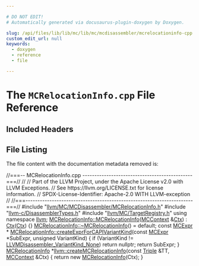 ```yaml
---

# DO NOT EDIT!
# Automatically generated via docusaurus-plugin-doxygen by Doxygen.

slug: /api/files/lib/lib/mc/lib/mc/mcdisassembler/mcrelocationinfo-cpp
custom_edit_url: null
keywords:
  - doxygen
  - reference
  - file

---
```





# The `MCRelocationInfo.cpp` File Reference

<DoxygenPage pluginConfig={pluginConfig}>



## Included Headers

<IncludesList>
<IncludesListItem
  filePath="llvm/MC/MCDisassembler/MCRelocationInfo.h"
  permalink="/docs/api/files/include/include/llvm/include/llvm/mc/include/llvm/mc/mcdisassembler/mcrelocationinfo-h"
  isLocal="true" />
<IncludesListItem
  filePath="llvm-c/DisassemblerTypes.h"
  permalink="/docs/api/files/include/include/llvm-c/disassemblertypes-h"
  isLocal="true" />
<IncludesListItem
  filePath="llvm/MC/TargetRegistry.h"
  permalink="/docs/api/files/include/include/llvm/include/llvm/mc/targetregistry-h"
  isLocal="true" />
</IncludesList>


## File Listing

The file content with the documentation metadata removed is:

<ProgramListing>

<Link id="l00001" /><CodeLine lineNumber="1"><span class="doxyHighlightComment">//===-- MCRelocationInfo.cpp ----------------------------------------------===//</span></CodeLine>
<Link id="l00002" /><CodeLine lineNumber="2"><span class="doxyHighlightComment">//</span></CodeLine>
<Link id="l00003" /><CodeLine lineNumber="3"><span class="doxyHighlightComment">// Part of the LLVM Project, under the Apache License v2.0 with LLVM Exceptions.</span></CodeLine>
<Link id="l00004" /><CodeLine lineNumber="4"><span class="doxyHighlightComment">// See https://llvm.org/LICENSE.txt for license information.</span></CodeLine>
<Link id="l00005" /><CodeLine lineNumber="5"><span class="doxyHighlightComment">// SPDX-License-Identifier: Apache-2.0 WITH LLVM-exception</span></CodeLine>
<Link id="l00006" /><CodeLine lineNumber="6"><span class="doxyHighlightComment">//</span></CodeLine>
<Link id="l00007" /><CodeLine lineNumber="7"><span class="doxyHighlightComment">//===----------------------------------------------------------------------===//</span></CodeLine>
<Link id="l00008" /><CodeLine lineNumber="8"></CodeLine>
<Link id="l00009" /><CodeLine lineNumber="9"><span class="doxyHighlightPreprocessor">#include &quot;<a href="/docs/api/files/include/include/llvm/include/llvm/mc/include/llvm/mc/mcdisassembler/mcrelocationinfo-h">llvm/MC/MCDisassembler/MCRelocationInfo.h</a>&quot;</span></CodeLine>
<Link id="l00010" /><CodeLine lineNumber="10"><span class="doxyHighlightPreprocessor">#include &quot;<a href="/docs/api/files/include/include/llvm-c/disassemblertypes-h">llvm-c/DisassemblerTypes.h</a>&quot;</span></CodeLine>
<Link id="l00011" /><CodeLine lineNumber="11"><span class="doxyHighlightPreprocessor">#include &quot;<a href="/docs/api/files/include/include/llvm/include/llvm/mc/targetregistry-h">llvm/MC/TargetRegistry.h</a>&quot;</span></CodeLine>
<Link id="l00012" /><CodeLine lineNumber="12"></CodeLine>
<Link id="l00013" /><CodeLine lineNumber="13"><span class="doxyHighlightKeyword">using namespace </span><span class="doxyHighlight"><a href="/docs/api/namespaces/llvm">llvm</a>;</span></CodeLine>
<Link id="l00014" /><CodeLine lineNumber="14"></CodeLine>
<Link id="l00015" /><CodeLine lineNumber="15" lineLink="/docs/api/classes/llvm/mcrelocationinfo/#a0ccf2f87b7d952eaecd1770fe94ecbba"><span class="doxyHighlight"><a href="/docs/api/classes/llvm/mcrelocationinfo/#a0ccf2f87b7d952eaecd1770fe94ecbba">MCRelocationInfo::MCRelocationInfo</a>(<a href="/docs/api/classes/llvm/mccontext">MCContext</a> &amp;<a href="/docs/api/classes/llvm/mcrelocationinfo/#a997d65e9708d2e269a7f37c6e1efe51a">Ctx</a>) : <a href="/docs/api/classes/llvm/mcrelocationinfo/#a997d65e9708d2e269a7f37c6e1efe51a">Ctx</a>(<a href="/docs/api/classes/llvm/mcrelocationinfo/#a997d65e9708d2e269a7f37c6e1efe51a">Ctx</a>) &#123;&#125;</span></CodeLine>
<Link id="l00016" /><CodeLine lineNumber="16"></CodeLine>
<Link id="l00017" /><CodeLine lineNumber="17"><span class="doxyHighlight"><a href="/docs/api/classes/llvm/mcrelocationinfo/#af37c83f286699a97d70670d7bd1dc613">MCRelocationInfo::~MCRelocationInfo</a>() = </span><span class="doxyHighlightKeywordFlow">default</span><span class="doxyHighlight">;</span></CodeLine>
<Link id="l00018" /><CodeLine lineNumber="18"></CodeLine>
<Link id="l00019" /><CodeLine lineNumber="19"><span class="doxyHighlightKeyword">const</span><span class="doxyHighlight"> <a href="/docs/api/classes/llvm/mcexpr">MCExpr</a> &#42;</span></CodeLine>
<Link id="l00020" /><CodeLine lineNumber="20" lineLink="/docs/api/classes/llvm/mcrelocationinfo/#a4636659aa6c1ac582dedcdd046795f98"><span class="doxyHighlight"><a href="/docs/api/classes/llvm/mcrelocationinfo/#a4636659aa6c1ac582dedcdd046795f98">MCRelocationInfo::createExprForCAPIVariantKind</a>(</span><span class="doxyHighlightKeyword">const</span><span class="doxyHighlight"> <a href="/docs/api/classes/llvm/mcexpr">MCExpr</a> &#42;SubExpr,</span></CodeLine>
<Link id="l00021" /><CodeLine lineNumber="21"><span class="doxyHighlight">                                               </span><span class="doxyHighlightKeywordType">unsigned</span><span class="doxyHighlight"> VariantKind) &#123;</span></CodeLine>
<Link id="l00022" /><CodeLine lineNumber="22"><span class="doxyHighlight">  </span><span class="doxyHighlightKeywordFlow">if</span><span class="doxyHighlight"> (VariantKind != <a href="/docs/api/groups/llvmcdisassembler/#gaeb7b3311097fd803536f89c1fd8a5f15">LLVMDisassembler&#95;VariantKind&#95;None</a>)</span></CodeLine>
<Link id="l00023" /><CodeLine lineNumber="23"><span class="doxyHighlight">    </span><span class="doxyHighlightKeywordFlow">return</span><span class="doxyHighlight"> </span><span class="doxyHighlightKeyword">nullptr</span><span class="doxyHighlight">;</span></CodeLine>
<Link id="l00024" /><CodeLine lineNumber="24"><span class="doxyHighlight">  </span><span class="doxyHighlightKeywordFlow">return</span><span class="doxyHighlight"> SubExpr;</span></CodeLine>
<Link id="l00025" /><CodeLine lineNumber="25"><span class="doxyHighlight">&#125;</span></CodeLine>
<Link id="l00026" /><CodeLine lineNumber="26"></CodeLine>
<Link id="l00027" /><CodeLine lineNumber="27" lineLink="/docs/api/namespaces/llvm/#a657175eb945f907a0a871a07f18f26aa"><span class="doxyHighlight"><a href="/docs/api/classes/llvm/mcrelocationinfo">MCRelocationInfo</a> &#42;<a href="/docs/api/namespaces/llvm/#a657175eb945f907a0a871a07f18f26aa">llvm::createMCRelocationInfo</a>(</span><span class="doxyHighlightKeyword">const</span><span class="doxyHighlight"> <a href="/docs/api/classes/llvm/triple">Triple</a> &amp;TT,</span></CodeLine>
<Link id="l00028" /><CodeLine lineNumber="28"><span class="doxyHighlight">                                               <a href="/docs/api/classes/llvm/mccontext">MCContext</a> &amp;Ctx) &#123;</span></CodeLine>
<Link id="l00029" /><CodeLine lineNumber="29"><span class="doxyHighlight">  </span><span class="doxyHighlightKeywordFlow">return</span><span class="doxyHighlight"> </span><span class="doxyHighlightKeyword">new</span><span class="doxyHighlight"> <a href="/docs/api/classes/llvm/mcrelocationinfo">MCRelocationInfo</a>(Ctx);</span></CodeLine>
<Link id="l00030" /><CodeLine lineNumber="30"><span class="doxyHighlight">&#125;</span></CodeLine>

</ProgramListing>


</DoxygenPage>
